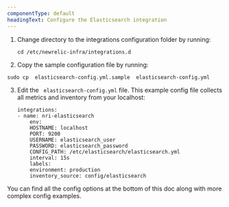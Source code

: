 ```yaml
---
componentType: default
headingText: Configure the Elasticsearch integration
---
```


1. Change directory to the integrations configuration folder by running:

    ```shell
    cd /etc/newrelic-infra/integrations.d
    ```

2. Copy the sample configuration file by running:

```shell
sudo cp  elasticsearch-config.yml.sample  elasticsearch-config.yml
```

3. Edit the ` elasticsearch-config.yml` file. This example config file collects all metrics and inventory from your localhost:

    ```
    integrations:
    - name: nri-elasticsearch
        env:
        HOSTNAME: localhost
        PORT: 9200
        USERNAME: elasticsearch_user
        PASSWORD: elasticsearch_password
        CONFIG_PATH: /etc/elasticsearch/elasticsearch.yml
        interval: 15s
        labels:
        environment: production
        inventory_source: config/elasticsearch
    ```

You can find all the config options at the bottom of this doc along with more complex config examples.
